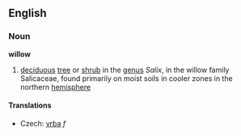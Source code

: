 ==English==
===Noun===
'''willow'''

#[[deciduous]] [[tree]] or [[shrub]] in the [[genus]] ''Salix'', in the willow family Salicaceae, found primarily on moist soils in cooler zones in the northern [[hemisphere]]

====Translations====
* Czech: [[vrba]] ''f''